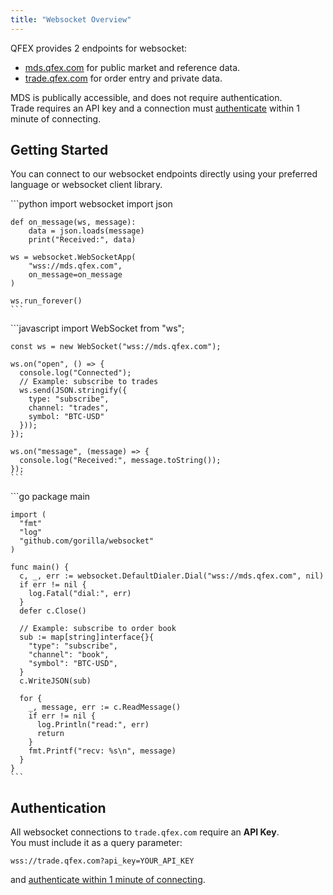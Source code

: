 ```yaml
---
title: "Websocket Overview"
---
```


QFEX provides 2 endpoints for websocket:

- [mds.qfex.com](wss://mds.qfex.com) for public market and reference data.
- [trade.qfex.com](wss://trade.qfex.com) for order entry and private data.

MDS is publically accessible, and does not require authentication.  
Trade requires an API key and a connection must [authenticate](/docs/websocket/channels/trade/authenticate) within 1 minute of connecting.

## Getting Started

You can connect to our websocket endpoints directly using your preferred language or websocket client library.

<AccordionGroup>
  <Accordion icon="python" title="Setup Python">
    ```python
    import websocket
    import json

    def on_message(ws, message):
        data = json.loads(message)
        print("Received:", data)

    ws = websocket.WebSocketApp(
        "wss://mds.qfex.com",
        on_message=on_message
    )

    ws.run_forever()
    ```

  </Accordion>

  <Accordion icon="node" title="Setup Node">
    ```javascript
    import WebSocket from "ws";

    const ws = new WebSocket("wss://mds.qfex.com");

    ws.on("open", () => {
      console.log("Connected");
      // Example: subscribe to trades
      ws.send(JSON.stringify({
        type: "subscribe",
        channel: "trades",
        symbol: "BTC-USD"
      }));
    });

    ws.on("message", (message) => {
      console.log("Received:", message.toString());
    });
    ```

  </Accordion>

  <Accordion icon="golang" title="Setup Go">
    ```go
    package main

    import (
      "fmt"
      "log"
      "github.com/gorilla/websocket"
    )

    func main() {
      c, _, err := websocket.DefaultDialer.Dial("wss://mds.qfex.com", nil)
      if err != nil {
        log.Fatal("dial:", err)
      }
      defer c.Close()

      // Example: subscribe to order book
      sub := map[string]interface{}{
        "type": "subscribe",
        "channel": "book",
        "symbol": "BTC-USD",
      }
      c.WriteJSON(sub)

      for {
        _, message, err := c.ReadMessage()
        if err != nil {
          log.Println("read:", err)
          return
        }
        fmt.Printf("recv: %s\n", message)
      }
    }
    ```

  </Accordion>
</AccordionGroup>

## Authentication

All websocket connections to `trade.qfex.com` require an **API Key**.  
You must include it as a query parameter:

```http
wss://trade.qfex.com?api_key=YOUR_API_KEY
```

and [authenticate within 1 minute of connecting](/docs/websocket/channels/trade/authenticate).
